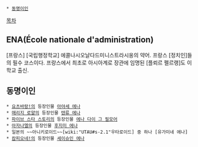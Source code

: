  * [[동명이인]]

[[목차]]

== ENA(École nationale d'administration) ==
[프랑스] [국립행정학교] 에콜나시오날다드미니스트라시옹의 약어. 프랑스 [정치인]들의 필수 코스이다. 프랑스에서 최초로 아시아계로 장관에 임명된 [플뢰르 펠르랭]도 이학교 출신. 

== 동명이인 ==
 * [[요츠바랑!]]의 등장인물 [[아야세 에나]]
 * [[매리지 로얄]]의 등장인물 [[텐류 에나]]
 * [[파이브 스타 스토리]]의 등장인물 [[에나 다이 그 필모어]] 
 * [[아자나엘]]의 등장인물 [[후지미 에나]] 
 * 일본의 ~~아니키로이드~~[wiki:"UTAU#s-2.1"우타로이드] 중 하나 [유가미네 에나] 
 * [[캄피오네!]]의 등장인물 [[세이슈인 에나]]
